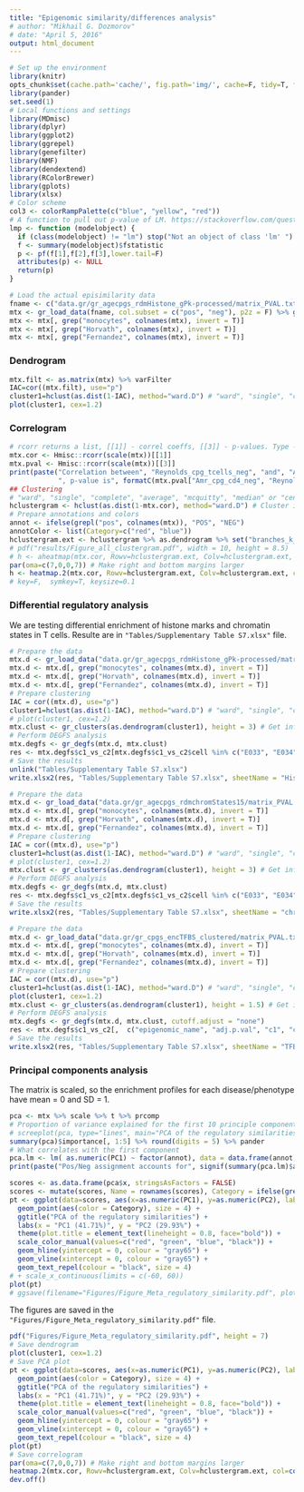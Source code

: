 ```yaml
---
title: "Epigenomic similarity/differences analysis"
# author: "Mikhail G. Dozmorov"
# date: "April 5, 2016"
output: html_document
---
```


```r
# Set up the environment
library(knitr) 
opts_chunk$set(cache.path='cache/', fig.path='img/', cache=F, tidy=T, fig.keep='high', dpi=100,  echo=F, autodep=T, width=200, warning=FALSE, comment=NA, results='hide', eval=TRUE) # Need to explicitly set eval=TRUE for chunks
library(pander)
set.seed(1)
# Local functions and settings
library(MDmisc)
library(dplyr)
library(ggplot2)
library(ggrepel)
library(genefilter)
library(NMF)
library(dendextend)
library(RColorBrewer)
library(gplots)
library(xlsx)
# Color scheme
col3 <- colorRampPalette(c("blue", "yellow", "red"))
# A function to pull out p-value of LM. https://stackoverflow.com/questions/5587676/pull-out-p-values-and-r-squared-from-a-linear-regression
lmp <- function (modelobject) {
  if (class(modelobject) != "lm") stop("Not an object of class 'lm' ")
  f <- summary(modelobject)$fstatistic
  p <- pf(f[1],f[2],f[3],lower.tail=F)
  attributes(p) <- NULL
  return(p)
}
```


```r
# Load the actual episimilarity data
fname <- c("data.gr/gr_agecpgs_rdmHistone_gPk-processed/matrix_PVAL.txt")#, "data.gr/gr_agecpgs_rdmDNase_gPk-imputed/matrix_PVAL.txt")
mtx <- gr_load_data(fname, col.subset = c("pos", "neg"), p2z = F) %>% gr_transform()
mtx <- mtx[, grep("monocytes", colnames(mtx), invert = T)]
mtx <- mtx[, grep("Horvath", colnames(mtx), invert = T)]
mtx <- mtx[, grep("Fernandez", colnames(mtx), invert = T)]
```

### Dendrogram

```r
mtx.filt <- as.matrix(mtx) %>% varFilter
IAC=cor((mtx.filt), use="p")
cluster1=hclust(as.dist(1-IAC), method="ward.D") # "ward", "single", "complete", "average", "mcquitty", "median" or "centroid".
plot(cluster1, cex=1.2)
```

### Correlogram

```r
# rcorr returns a list, [[1]] - correl coeffs, [[3]] - p-values. Type - pearson/spearman
mtx.cor <- Hmisc::rcorr(scale(mtx))[[1]]
mtx.pval <- Hmisc::rcorr(scale(mtx))[[3]]
print(paste("Correlation between", "Reynolds_cpg_tcells_neg", "and", "Amr_cpg_cd4_neg", "is", mtx.cor["Amr_cpg_cd4_neg", "Reynolds_cpg_tcells_neg"], 
            ", p-value is", formatC(mtx.pval["Amr_cpg_cd4_neg", "Reynolds_cpg_tcells_neg"], format = "e", digits = 2 )))
## Clustering
# "ward", "single", "complete", "average", "mcquitty", "median" or "centroid".
hclustergram <- hclust(as.dist(1-mtx.cor), method="ward.D") # Cluster it
# Prepare annotations and colors
annot <- ifelse(grepl("pos", colnames(mtx)), "POS", "NEG")
annotColor <- list(Category=c("red", "blue"))
hclustergram.ext <- hclustergram %>% as.dendrogram %>% set("branches_k_color", k = 2) %>% set("branches_lwd", 2) %>% ladderize
# pdf("results/Figure_all_clustergram.pdf", width = 10, height = 8.5)
# h <- aheatmap(mtx.cor, Rowv=hclustergram.ext, Colv=hclustergram.ext, color=col3(20), annCol=annot, annColors = annotColor, fontsize = 10, cexRow = 1, cexCol = 1)
par(oma=c(7,0,0,7)) # Make right and bottom margins larger
h <- heatmap.2(mtx.cor, Rowv=hclustergram.ext, Colv=hclustergram.ext, col=col3(20),  density.info="none", trace="none", cexCol=1, cexRow=1, cellnote=formatC(mtx.cor, format="f", digits=2), notecex=0.8, notecol='black')
# key=F,  symkey=T, keysize=0.1      
```

### Differential regulatory analysis

We are testing differential enrichment of histone marks and chromatin states in T cells. Resulte are in `"Tables/Supplementary Table S7.xlsx"` file.

```r
# Prepare the data
mtx.d <- gr_load_data("data.gr/gr_agecpgs_rdmHistone_gPk-processed/matrix_PVAL.txt", col.subset = c("pos", "neg"), p2z = F) %>% gr_transform()
mtx.d <- mtx.d[, grep("monocytes", colnames(mtx.d), invert = T)]
mtx.d <- mtx.d[, grep("Horvath", colnames(mtx.d), invert = T)]
mtx.d <- mtx.d[, grep("Fernandez", colnames(mtx.d), invert = T)]
# Prepare clustering
IAC = cor((mtx.d), use="p")
cluster1=hclust(as.dist(1-IAC), method="ward.D") # "ward", "single", "complete", "average", "mcquitty", "median" or "centroid".
# plot(cluster1, cex=1.2)
mtx.clust <- gr_clusters(as.dendrogram(cluster1), height = 3) # Get info about two clusters
# Perform DEGFS analysis
mtx.degfs <- gr_degfs(mtx.d, mtx.clust)
res <- mtx.degfs$c1_vs_c2[mtx.degfs$c1_vs_c2$cell %in% c("E033", "E034", "E037", "E038", "E039", "E040", "E041", "E042", "E043", "E044", "E045", "E047", "E048", "E062"),  c("epigenomic_name", "adj.p.val", "c1", "c2", "cell", "cell_desc", "factor", "factor_desc")]
# Save the results
unlink("Tables/Supplementary Table S7.xlsx")
write.xlsx2(res, "Tables/Supplementary Table S7.xlsx", sheetName = "Histone", append = TRUE)
```

```r
# Prepare the data
mtx.d <- gr_load_data("data.gr/gr_agecpgs_rdmchromStates15/matrix_PVAL.txt", col.subset = c("pos", "neg"), p2z = F) %>% gr_transform()
mtx.d <- mtx.d[, grep("monocytes", colnames(mtx.d), invert = T)]
mtx.d <- mtx.d[, grep("Horvath", colnames(mtx.d), invert = T)]
mtx.d <- mtx.d[, grep("Fernandez", colnames(mtx.d), invert = T)]
# Prepare clustering
IAC = cor((mtx.d), use="p")
cluster1=hclust(as.dist(1-IAC), method="ward.D") # "ward", "single", "complete", "average", "mcquitty", "median" or "centroid".
# plot(cluster1, cex=1.2)
mtx.clust <- gr_clusters(as.dendrogram(cluster1), height = 3) # Get info about two clusters
# Perform DEGFS analysis
mtx.degfs <- gr_degfs(mtx.d, mtx.clust)
res <- mtx.degfs$c1_vs_c2[mtx.degfs$c1_vs_c2$cell %in% c("E033", "E034", "E037", "E038", "E039", "E040", "E041", "E042", "E043", "E044", "E045", "E047", "E048", "E062"),  c("epigenomic_name", "adj.p.val", "c1", "c2", "cell", "cell_desc", "factor", "factor_desc")]
# Save the results
write.xlsx2(res, "Tables/Supplementary Table S7.xlsx", sheetName = "chromStates", append = TRUE)
```

```r
# Prepare the data
mtx.d <- gr_load_data("data.gr/gr_cpgs_encTFBS_clustered/matrix_PVAL.txt", col.subset = c("pos", "neg"), p2z = F) %>% gr_transform()
mtx.d <- mtx.d[, grep("monocytes", colnames(mtx.d), invert = T)]
mtx.d <- mtx.d[, grep("Horvath", colnames(mtx.d), invert = T)]
mtx.d <- mtx.d[, grep("Fernandez", colnames(mtx.d), invert = T)]
# Prepare clustering
IAC = cor((mtx.d), use="p")
cluster1=hclust(as.dist(1-IAC), method="ward.D") # "ward", "single", "complete", "average", "mcquitty", "median" or "centroid".
plot(cluster1, cex=1.2)
mtx.clust <- gr_clusters(as.dendrogram(cluster1), height = 1.5) # Get info about two clusters
# Perform DEGFS analysis
mtx.degfs <- gr_degfs(mtx.d, mtx.clust, cutoff.adjust = "none")
res <- mtx.degfs$c1_vs_c2[,  c("epigenomic_name", "adj.p.val", "c1", "c2", "cell", "cell_desc", "factor", "factor_desc")]
# Save the results
write.xlsx2(res, "Tables/Supplementary Table S7.xlsx", sheetName = "TFBSs", append = TRUE)
```

### Principal components analysis

The matrix is scaled, so the enrichment profiles for each disease/phenotype have mean = 0 and SD = 1. 

```r
pca <- mtx %>% scale %>% t %>% prcomp
# Proportion of variance explained for the first 10 principle components, and a plot of the variance against the number of the principal components (screeploFirst two principal components
# screeplot(pca, type="lines", main="PCA of the regulatory similarities")
summary(pca)$importance[, 1:5] %>% round(digits = 5) %>% pander
# What correlates with the first component
pca.lm <- lm( as.numeric(PC1) ~ factor(annot), data = data.frame(annot, pca$x, stringsAsFactors = FALSE))
print(paste("Pos/Neg assignment accounts for", signif(summary(pca.lm)$adj.r.squared, 5), "variability explained by the first principle component, p-value", formatC(lmp(pca.lm), format="e", digits=3)))
```

```r
scores <- as.data.frame(pca$x, stringsAsFactors = FALSE)
scores <- mutate(scores, Name = rownames(scores), Category = ifelse(grepl("pos", rownames(scores)), "POS", "NEG"))
pt <- ggplot(data=scores, aes(x=as.numeric(PC1), y=as.numeric(PC2), label=Name)) +
  geom_point(aes(color = Category), size = 4) +
  ggtitle("PCA of the regulatory similarities") + 
  labs(x = "PC1 (41.71%)", y = "PC2 (29.93%") +
  theme(plot.title = element_text(lineheight = 0.8, face="bold")) +
  scale_color_manual(values=c("red", "green", "blue", "black")) +
  geom_hline(yintercept = 0, colour = "gray65") +
  geom_vline(xintercept = 0, colour = "gray65") +
  geom_text_repel(colour = "black", size = 4) 
# + scale_x_continuous(limits = c(-60, 60))
plot(pt)
# ggsave(filename="Figures/Figure_Meta_regulatory_similarity.pdf", plot=pt, height = 9)
```

The figures are saved in the `"Figures/Figure_Meta_regulatory_similarity.pdf"` file.

```r
pdf("Figures/Figure_Meta_regulatory_similarity.pdf", height = 7)
# Save dendrogram
plot(cluster1, cex=1.2)
# Save PCA plot
pt <- ggplot(data=scores, aes(x=as.numeric(PC1), y=as.numeric(PC2), label=Name)) +
  geom_point(aes(color = Category), size = 4) +
  ggtitle("PCA of the regulatory similarities") + 
  labs(x = "PC1 (41.71%)", y = "PC2 (29.93%") +
  theme(plot.title = element_text(lineheight = 0.8, face="bold")) +
  scale_color_manual(values=c("red", "green", "blue", "black")) +
  geom_hline(yintercept = 0, colour = "gray65") +
  geom_vline(xintercept = 0, colour = "gray65") +
  geom_text_repel(colour = "black", size = 4) 
plot(pt)
# Save correlogram
par(oma=c(7,0,0,7)) # Make right and bottom margins larger
heatmap.2(mtx.cor, Rowv=hclustergram.ext, Colv=hclustergram.ext, col=col3(20),  density.info="none", trace="none", cexCol=1, cexRow=1, cellnote=formatC(mtx.cor, format="f", digits=2), notecex=0.8, notecol='black')
dev.off()
```

